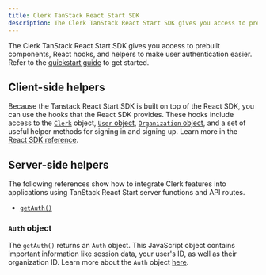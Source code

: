 ```yaml
---
title: Clerk TanStack React Start SDK
description: The Clerk TanStack React Start SDK gives you access to prebuilt components, React hooks, and helpers to make user authentication easier.
---
```


The Clerk TanStack React Start SDK gives you access to prebuilt components, React hooks, and helpers to make user authentication easier. Refer to the [quickstart guide](/docs/quickstarts/tanstack-react-start) to get started.

## Client-side helpers

Because the Tanstack React Start SDK is built on top of the React SDK, you can use the hooks that the React SDK provides. These hooks include access to the [`Clerk`](/docs/references/javascript/clerk) object, [`User` object](/docs/references/javascript/user), [`Organization` object](/docs/references/javascript/organization), and a set of useful helper methods for signing in and signing up. Learn more in the [React SDK reference](/docs/references/react/overview).

<Include src="_partials/hooks/hook-list" />

## Server-side helpers

The following references show how to integrate Clerk features into applications using TanStack React Start server functions and API routes.

- [`getAuth()`](/docs/references/tanstack-react-start/get-auth)

### `Auth` object

The `getAuth()` returns an `Auth` object. This JavaScript object contains important information like session data, your user's ID, as well as their organization ID. Learn more about the `Auth` object [here](/docs/references/backend/types/auth-object).
